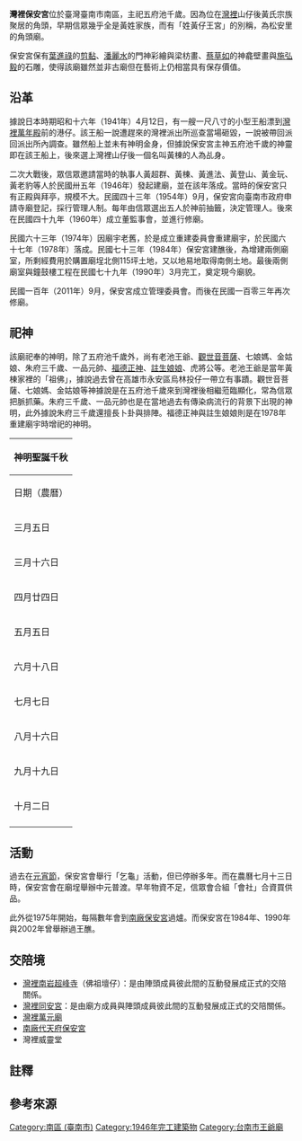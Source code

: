 {{coord|22.925199|120.180609|display=title}}
{{東亞廟宇
| name = 灣裡保安宮
| img = 
| img_capt = 
| image_width = 250px
| location = {{ROC-TW}}[[臺南市|臺南市]][[南區_(臺南市)|南區]]松安里灣裡路282巷68弄17號{{r|蘇|page=15}}
| god = 五府池千歲
| type = 
| struct = 
| open_year = 1946年{{r|蘇|page=15}}
| cere_date = 農曆三月十六{{r|蘇|page=28}}
}}
'''灣裡保安宮'''位於臺灣臺南市南區，主祀五府池千歲{{r|蘇|page=15}}。因為位在[[灣裡_(臺南市)|灣裡]]山仔後黃氏宗族{{NoteTag|主要分布在松安里北邊，原為「松山里」{{r|臺17}}。舊松山里一帶原有沙丘，黃姓成員多住在沙丘南面，因而稱為「山仔後黃」或「山仔頂黃」{{r|臺17}}。}}聚居的角頭，早期信眾幾乎全是黃姓家族，而有「姓黃仔王宮」的別稱{{r|蘇|page=15}}，為松安里的角頭廟{{r|臺17}}。

保安宮保有[[葉進祿|葉進祿]]的[[剪黏|剪黏]]、[[潘麗水|潘麗水]]的門神彩繪與梁枋畫、[[蔡草如|蔡草如]]的神龕壁畫與[[施弘毅|施弘毅]]的石雕，使得該廟雖然並非古廟但在藝術上仍相當具有保存價值{{r|王}}{{r|東都}}{{r|臺17}}。

== 沿革 ==
據說日本時期昭和十六年（1941年）4月12日{{NoteTag|農曆三月十六日，後來成為保安宮祭典之日{{r|蘇|page=23、28}}。}}{{NoteTag|《東都垂萬年：臺南市南疆文化特展圖錄》一書將此事寫為昭和十五年（1940年）發生的事{{r|東都}}。}}，有一艘一尺八寸的小型王船{{NoteTag|該王船據說多年後才知道是來自[[南廠保安宮|南廠保安宮]]，在抵達灣裡之前有他人欲置留，卻都失敗了{{r|蘇|page=23}}。兩廟之間由南廠保安宮信徒高金樹遷縣促成廟方間的交流，1974年灣裡保安宮重建，高金樹引介南廠保安宮董事柯興協助重建事宜，使兩廟關係更為密切{{r|蘇|page=76}}。}}漂到[[灣裡萬年殿|灣裡萬年殿]]前的港仔{{NoteTag|過去連接鯤鯓內海與二仁溪的南北向水道{{r|蘇|page=23}}。}}。該王船一說遭趕來的灣裡派出所巡查當場砸毀，一說被帶回派回派出所內調查{{r|蘇|page=23}}。雖然船上並未有神明金身{{NoteTag|《東都垂萬年：臺南市南疆文化特展圖錄》一書寫說船上有池府王爺神像，後來由黃棟於家中奉祀{{r|東都}}。}}，但據說保安宮主神五府池千歲的神靈即在該王船上，後來選上灣裡山仔後一個名叫黃棟的人為乩身{{r|蘇|page=23}}。

二次大戰後，眾信眾邀請當時的執事人黃超群、黃棟、黃進法、黃登山、黃金玩、黃老豹等人於民國卅五年（1946年）發起建廟，並在該年落成{{r|蘇|page=25}}{{r|東都}}。當時的保安宮只有正殿與拜亭，規模不大{{r|蘇|page=25}}。民國四十三年（1954年）9月，保安宮向臺南市政府申請寺廟登記，採行管理人制{{r|蘇|page=25}}。每年由信眾選出五人於神前抽籤，決定管理人{{r|蘇|page=25}}。後來在民國四十九年（1960年）成立董監事會，並進行修廟{{r|蘇|page=25}}。

民國六十三年（1974年）{{NoteTag|《東都垂萬年：臺南市南疆文化特展圖錄》一書寫為民國六十年（1971年）{{r|東都}}。}}因廟宇老舊，於是成立重建委員會重建廟宇，於民國六十七年（1978年）落成{{r|蘇|page=26}}。民國七十三年（1984年）保安宮建醮後，為增建兩側廟室，所剩經費用於購置廟埕北側115坪土地，又以地易地取得南側土地{{r|蘇|page=26}}。最後兩側廟室與鐘鼓樓工程在民國七十九年（1990年）3月完工，奠定現今廟貌{{r|蘇|page=26}}。

民國一百年（2011年）9月，保安宮成立管理委員會{{r|蘇|page=27}}。而後在民國一百零三年再次修廟{{r|蘇|page=27}}。

== 祀神 ==
該廟祀奉的神明，除了五府池千歲外，尚有老池王爺、[[觀世音菩薩|觀世音菩薩]]、七娘媽、金姑娘、朱府三千歲、一品元帥、[[福德正神|福德正神]]、[[註生娘娘|註生娘娘]]、虎將公等{{r|蘇|page=15}}。老池王爺是當年黃棟家裡的「祖佛」，據說過去曾在高雄市永安區烏林投仔一帶立有事蹟{{r|蘇|page=23}}。觀世音菩薩、七娘媽、金姑娘等神據說是在五府池千歲來到灣裡後相繼蒞臨顯化，常為信眾把脈抓藥{{r|蘇|page=23}}。朱府三千歲、一品元帥也是在當地過去有傳染病流行的背景下出現的神明，此外據說朱府三千歲還擅長卜卦與排陣{{r|蘇|page=23}}。福德正神與註生娘娘則是在1978年重建廟宇時增祀的神明{{r|蘇|page=26}}。

{|class=wikitable
|-
!colspan=2|神明聖誕千秋{{r|蘇|page=28}}
|-
|日期（農曆）||神明
|-
|三月五日||註生娘娘
|-
|三月十六日||五府池千歲
|-
|四月廿四日||一品元帥
|-
|五月五日||朱府三千歲
|-
|六月十八日||老池王爺
|-
|七月七日||七娘媽
|-
|八月十六日||福德正神
|-
|九月十九日||觀世音菩薩
|-
|十月二日||金姑娘
|-
|}

== 活動 == 
過去在[[元宵節|元宵節]]，保安宮會舉行「乞龜」活動，但已停辦多年{{r|蘇|page=28}}。而在農曆七月十三日時，保安宮會在廟埕舉辦中元普渡{{r|蘇|page=28}}。早年物資不足，信眾會合組「會社」合資買供品{{r|蘇|page=28}}。

此外從1975年開始，每隔數年會到[[南廠保安宮|南廠保安宮]]過爐{{r|蘇|page=28、76}}。而保安宮在1984年、1990年與2002年曾舉辦過王醮{{r|蘇|page=28}}。

== 交陪境 ==
* [[灣裡南岩超峰寺|灣裡南岩超峰寺]]（佛祖壇仔）：是由陣頭成員彼此間的互動發展成正式的交陪關係{{r|蘇|page=71}}。
* [[灣裡同安宮|灣裡同安宮]]：是由廟方成員與陣頭成員彼此間的互動發展成正式的交陪關係{{r|蘇|page=72、73}}。
* [[灣裡萬元廟|灣裡萬元廟]]
* [[南廠代天府保安宮|南廠代天府保安宮]]
* 灣裡威靈堂

== 註釋 ==
{{NoteFoot}}

== 參考來源 ==
{{reflist|refs=
<ref name="蘇">{{cite book|author= 蘇清良 |title=《池鎮松山：灣裡保安宮的舊事懷想》 |publisher=灣裡保安宮 |isbn=978-986-93019-0-9 |date=2016-04 }}</ref>
<ref name="王">{{cite news |url=http://news.ltn.com.tw/news/life/breakingnews/1692061 |author=王俊忠 |title=〈灣裡保安宮擁4大國家薪傳獎名師作品 南市廟宇罕見〉 |work=《自由時報》 |date=2016-05-10 |accessdate=2017-03-18 |archive-date=2019-08-01 |archive-url=https://web.archive.org/web/20190801234730/https://news.ltn.com.tw/news/life/breakingnews/1692061 |dead-url=no }}</ref>
<ref name="東都">{{cite book|author=范勝雄 等著 |title=《東都垂萬年：臺南市南疆文化特展圖錄》 |publisher=台南市文化資產保護協會 |location=臺南市 |isbn=978-986-91701-0-9 |date=2015-01 |pages=頁176 }}</ref>
<ref name="臺17">{{cite book|author=周宗楊 |title=《海風牽引臺17：從北馬仔到灣裡》|publisher=臺南市政府文化局 |date=2014-12 |isbn=978-986-04-3025-7 |pages=頁351、352}}</ref>
}}

[[Category:南區_(臺南市)|Category:南區 (臺南市)]]

[[Category:1946年完工建築物|Category:1946年完工建築物]]
[[Category:台南市王爺廟|Category:台南市王爺廟]]